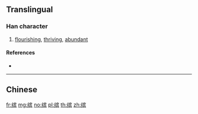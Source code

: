 {{character info/new}}
{{also|繽}}
==Translingual==

===Han character===
{{Han char|rn=120|rad=纟|as=10|sn=13|four=|canj=VMJOC}}

# [[flourishing]], [[thriving]], [[abundant]]

====References====
* {{Han ref|kx=0944.251|hdz=53440.050|uh=7F24|ud=32548}}

----

==Chinese==
{{zh-see|繽}}

[[fr:缤]]
[[mg:缤]]
[[no:缤]]
[[pl:缤]]
[[th:缤]]
[[zh:缤]]